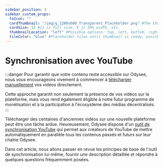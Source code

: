 ---
sidebar_position: 3
sidebar_custom_props:
  faIcon: ""
  cardThumbnail: "/img/g_1200x600_Transparent_Placeholder.png" #The thumbnail on the category card.
  cardSize: 12 #12 is full size, 6 is 50% width, etc.
  thumbnailLocation: "left" #Possible options: top, left, bottom, right, none
  tileColor: "blue" #Placeholder tiles until thumbnail is ready, possible options: blue, cream, darkpurple, lightpurple, mauve, orange, pink, none
---

# Synchronisation avec YouTube

:::danger Pour garantir que votre contenu reste accessible sur Odysee, nous vous encourageons vivement à commencer à [télécharger manuellement](https://help.odysee.tv/fr/category-uploading/) vos vidéos directement.

Cette approche garantit non seulement la présence de vos vidéos sur la plateforme, mais vous rend également éligible à notre futur programme de monétisation et à la participation à l'écosystème des médias décentralisés.
:::

Télécharger des centaines d'anciennes vidéos sur une nouvelle plateforme peut être une tâche ardue. Heureusement, Odysee dispose d'un [outil de synchronisation YouTube](https://odysee.com/$/youtube?reset_scroll=youtube&new_channel=true) qui permet aux créateurs de YouTube de mettre automatiquement en parallèle tous les contenus passés et futurs sur leur chaîne Odysee.

Dans cet article, nous allons passer en revue les principes de base de l'outil de synchronisation lui-même, fournir une description détaillée et répondre à quelques questions fréquemment posées.

<CategoryCards/>
